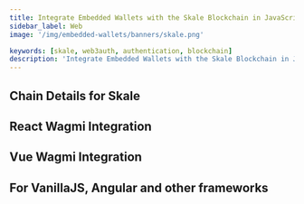 ```yaml
---
title: Integrate Embedded Wallets with the Skale Blockchain in JavaScript
sidebar_label: Web
image: '/img/embedded-wallets/banners/skale.png'

keywords: [skale, web3auth, authentication, blockchain]
description: 'Integrate Embedded Wallets with the Skale Blockchain in JavaScript | Embedded Wallets'
---
```



<SEO
  title="Integrate Embedded Wallets with the Skale Blockchain in JavaScript"
  description="Integrate Embedded Wallets with the Skale Blockchain in JavaScript | Embedded Wallets"
  image="https://docs.metamask.io/img/embedded-wallets/banners/skale.png"
  slug="/embedded-wallets/connect-blockchain/evm/skale/web"
/>

## Chain Details for Skale

<ChainDetailsSkale />

## React Wagmi Integration

<ReactWagmiIntegration />

## Vue Wagmi Integration

<VueWagmiIntegration />

## For VanillaJS, Angular and other frameworks

<JsBlockchainMethods />
